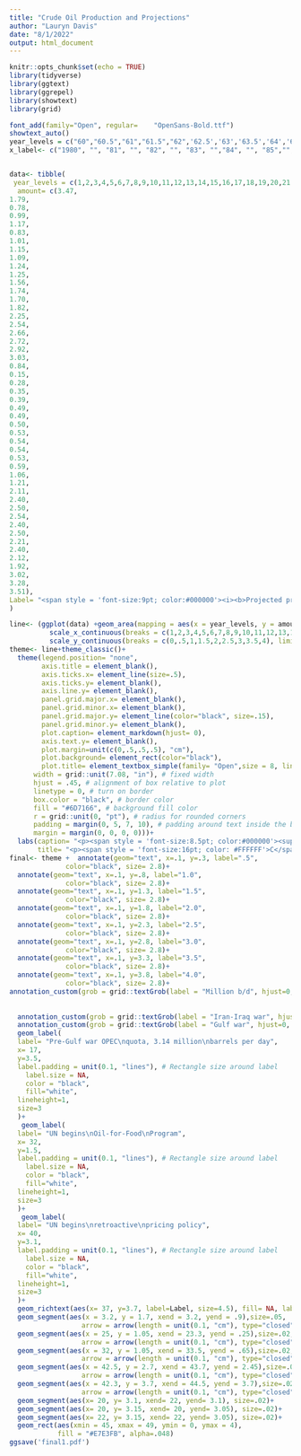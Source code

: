 ```yaml
---
title: "Crude Oil Production and Projections"
author: "Lauryn Davis"
date: "8/1/2022"
output: html_document
---
```


```r
knitr::opts_chunk$set(echo = TRUE)
library(tidyverse)
library(ggtext)
library(ggrepel)
library(showtext)
library(grid)
```
```r
font_add(family="Open", regular= 	"OpenSans-Bold.ttf")
showtext_auto()
year_levels = c("60","60.5","61","61.5","62",'62.5','63','63.5','64','64.5','65','65.5','66','66.5','67','67.5','68','68.5','69','69.5','70','70.5','71','71.5','72','72.5','73','73.5','74','74.5','75','75.5','76','76.5','77','77.5','78','78.5','79','79.5','80','80.5','90','90.5','91','91.5','92','92.5','93')
x_label<- c("1980", "", "81", "", "82", "", "83", "","84", "", "85","", "86", "", "87", "", "88","", "89","", "90", "", "91", "", "92", "", "93", "", "94", "", "95", "", "96", "", "97","", "98","", "99", "", "2000", "", "01", "", "02", "", "03", "", "04")


data<- tibble(
 year_levels = c(1,2,3,4,5,6,7,8,9,10,11,12,13,14,15,16,17,18,19,20,21,22,23,24,25,26,27,28,29,30,31,32,33,34,35,36,37,38,39,40,41,42,43,44,45,46,47,48,49),
  amount= c(3.47,
1.79,
0.78,
0.99,
1.17,
0.83,
1.01,
1.15,
1.09,
1.24,
1.25,
1.56,
1.74,
1.70,
1.82,
2.25,
2.54,
2.66,
2.72,
2.92,
3.03,
0.84,
0.15,
0.28,
0.35,
0.39,
0.49,
0.49,
0.50,
0.53,
0.54,
0.54,
0.53,
0.59,
1.06,
1.21,
2.11,
2.40,
2.50,
2.54,
2.40,
2.50,
2.21,
2.40,
2.12,
1.92,
3.02,
3.28,
3.51),
Label= "<span style = 'font-size:9pt; color:#000000'><i><b>Projected production<sup>a</sup></span>" 
)
```
```r
line<- (ggplot(data) +geom_area(mapping = aes(x = year_levels, y = amount), fill = "#6D8E2C", color= "black", size= .2)+
          scale_x_continuous(breaks = c(1,2,3,4,5,6,7,8,9,10,11,12,13,14,15,16,17,18,19,20,21,22,23,24,25,26,27,28,29,30,31,32,33,34,35,36,37,38,39,40,41,42,43,44,45,46,47,48,49), labels= x_label, limits= c(0,49.2), expand= expansion(mult=c(.01,.0)))+
          scale_y_continuous(breaks = c(0,.5,1,1.5,2,2.5,3,3.5,4), limits= c(0,4.5), expand= expansion(mult=c(0,0))))
theme<- line+theme_classic()+
  theme(legend.position= "none",
        axis.title = element_blank(),
        axis.ticks.x= element_line(size=.5),
        axis.ticks.y= element_blank(),
        axis.line.y= element_blank(),
        panel.grid.major.x= element_blank(),
        panel.grid.minor.x= element_blank(),
        panel.grid.major.y= element_line(color="black", size=.15),
        panel.grid.minor.y= element_blank(),
        plot.caption= element_markdown(hjust= 0),
        axis.text.y= element_blank(),
        plot.margin=unit(c(0,.5,.5,.5), "cm"),
        plot.background= element_rect(color="black"),
        plot.title= element_textbox_simple(family= "Open",size = 8, lineheight = 1, 
      width = grid::unit(7.08, "in"), # fixed width
      hjust = .45, # alignment of box relative to plot
      linetype = 0, # turn on border
      box.color = "black", # border color
      fill = "#6D7166", # background fill color
      r = grid::unit(0, "pt"), # radius for rounded corners
      padding = margin(0, 5, 7, 10), # padding around text inside the box
      margin = margin(0, 0, 0, 0)))+
  labs(caption= "<p><span style = 'font-size:8.5pt; color:#000000'><sup>a</sup> Assumes pricing dispute with UN is resolved allowing Oil-for-Food exports</p><p><span style = 'font-size:9pt; color:#000000'>to increase and that production from new oilfields gradually comes on line.</span>",
       title= "<p><span style = 'font-size:16pt; color: #FFFFFF'>C</span><span style = 'font-size:11pt; color: #FFFFFF'>RUDE</span><span style = 'font-size:16pt; color: #FFFFFF'> O</span><span style = 'font-size:11pt; color: #FFFFFF'>IL</span><span style = 'font-size:16pt; color: #FFFFFF'> P</span><span style = 'font-size:11pt; color: #FFFFFF'>RODUCTION</span><span style = 'font-size:16pt; color: #FFFFFF'> A</span><span style = 'font-size:11pt; color: #FFFFFF'>ND</span><span style = 'font-size:16pt; color: #FFFFFF'> P</span><span style = 'font-size:11pt; color: #FFFFFF'>ROJECTIONS</span>")
final<- theme +  annotate(geom="text", x=.1, y=.3, label=".5",
              color="black", size= 2.8)+
  annotate(geom="text", x=.1, y=.8, label="1.0",
              color="black", size= 2.8)+
  annotate(geom="text", x=.1, y=1.3, label="1.5",
              color="black", size= 2.8)+
  annotate(geom="text", x=.1, y=1.8, label="2.0",
              color="black", size= 2.8)+
  annotate(geom="text", x=.1, y=2.3, label="2.5",
              color="black", size= 2.8)+
  annotate(geom="text", x=.1, y=2.8, label="3.0",
              color="black", size= 2.8)+
  annotate(geom="text", x=.1, y=3.3, label="3.5",
              color="black", size= 2.8)+
  annotate(geom="text", x=.1, y=3.8, label="4.0",
              color="black", size= 2.8)+
annotation_custom(grob = grid::textGrob(label = "Million b/d", hjust=0, gp=gpar(col="black", cex=.72, fontface="italic")),xmin = 0, xmax = -1, ymin = 4.15, ymax = 4.15)+
  
  
  annotation_custom(grob = grid::textGrob(label = "Iran-Iraq war", hjust=0, gp=gpar(col="black", cex=.7)),xmin = 0, xmax = 4.5, ymin = 1.8, ymax = 1.8)+
  annotation_custom(grob = grid::textGrob(label = "Gulf war", hjust=0, gp=gpar(col="black", cex=.7)),xmin = 0, xmax = 48, ymin = 1.2, ymax = 1.2 )+
  geom_label(
  label= "Pre-Gulf war OPEC\nquota, 3.14 million\nbarrels per day",
  x= 17,
  y=3.5,
  label.padding = unit(0.1, "lines"), # Rectangle size around label
    label.size = NA,
    color = "black",
    fill="white",
  lineheight=1,
  size=3
  )+
   geom_label(
  label= "UN begins\nOil-for-Food\nProgram",
  x= 32,
  y=1.5,
  label.padding = unit(0.1, "lines"), # Rectangle size around label
    label.size = NA,
    color = "black",
    fill="white",
  lineheight=1,
  size=3
  )+
   geom_label(
  label= "UN begins\nretroactive\npricing policy",
  x= 40,
  y=3.1,
  label.padding = unit(0.1, "lines"), # Rectangle size around label
    label.size = NA,
    color = "black",
    fill="white",
  lineheight=1,
  size=3
  )+
  geom_richtext(aes(x= 37, y=3.7, label=Label, size=4.5), fill= NA, label.color=NA)+
  geom_segment(aes(x = 3.2, y = 1.7, xend = 3.2, yend = .9),size=.05,
                  arrow = arrow(length = unit(0.1, "cm"), type="closed"))+
  geom_segment(aes(x = 25, y = 1.05, xend = 23.3, yend = .25),size=.02,
                  arrow = arrow(length = unit(0.1, "cm"), type="closed"))+
  geom_segment(aes(x = 32, y = 1.05, xend = 33.5, yend = .65),size=.02,
                  arrow = arrow(length = unit(0.1, "cm"), type="closed"))+
  geom_segment(aes(x = 42.5, y = 2.7, xend = 43.7, yend = 2.45),size=.02,
                  arrow = arrow(length = unit(0.1, "cm"), type="closed"))+
  geom_segment(aes(x = 42.3, y = 3.7, xend = 44.5, yend = 3.7),size=.02,
                  arrow = arrow(length = unit(0.1, "cm"), type="closed"))+
  geom_segment(aes(x= 20, y= 3.1, xend= 22, yend= 3.1), size=.02)+
  geom_segment(aes(x= 20, y= 3.15, xend= 20, yend= 3.05), size=.02)+
  geom_segment(aes(x= 22, y= 3.15, xend= 22, yend= 3.05), size=.02)+
  geom_rect(aes(xmin = 45, xmax = 49, ymin = 0, ymax = 4), 
            fill = "#E7E3FB", alpha=.048)
ggsave('final1.pdf')


```

